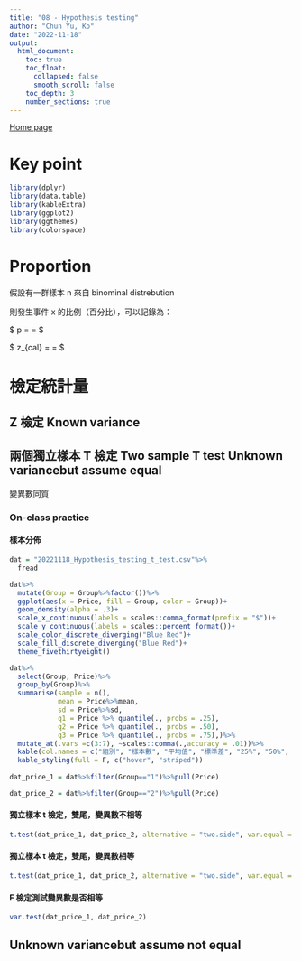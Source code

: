 ```yaml
---
title: "08 - Hypothesis testing"
author: "Chun Yu, Ko"
date: "2022-11-18"
output:
  html_document:
    toc: true
    toc_float:
      collapsed: false
      smooth_scroll: false
    toc_depth: 3
    number_sections: true
---
```


[Home page](https://seimwiwa.github.io/scu_master_degree_program_data_science_statistical_analysis/)

# Key point

```r
library(dplyr)
library(data.table)
library(kableExtra)
library(ggplot2)
library(ggthemes)
library(colorspace)
```

# Proportion

假設有一群樣本 n 來自 binominal distrebution

則發生事件 x 的比例（百分比），可以記錄為：

$ p = \frac{x}{n} = \frac{number of success}{sample size}$

$ z_{cal} = \frac{p - \pi_0}{\sigma_p} = $

# 檢定統計量

## Z 檢定 Known variance

## 兩個獨立樣本 T 檢定 Two sample T test Unknown variancebut assume equal

變異數同質

### On-class practice

#### 樣本分佈

```r

dat = "20221118_Hypothesis_testing_t_test.csv"%>%
  fread

dat%>%
  mutate(Group = Group%>%factor())%>%
  ggplot(aes(x = Price, fill = Group, color = Group))+
  geom_density(alpha = .3)+
  scale_x_continuous(labels = scales::comma_format(prefix = "$"))+
  scale_y_continuous(labels = scales::percent_format())+
  scale_color_discrete_diverging("Blue Red")+
  scale_fill_discrete_diverging("Blue Red")+
  theme_fivethirtyeight()

```

```r

dat%>%
  select(Group, Price)%>%
  group_by(Group)%>%
  summarise(sample = n(),
            mean = Price%>%mean,
            sd = Price%>%sd,
            q1 = Price %>% quantile(., probs = .25),
            q2 = Price %>% quantile(., probs = .50),
            q3 = Price %>% quantile(., probs = .75),)%>%
  mutate_at(.vars =c(3:7), ~scales::comma(.,accuracy = .01))%>%
  kable(col.names = c("組別", "樣本數", "平均值", "標準差", "25%", "50%", "75%"), align = "r")%>%
  kable_styling(full = F, c("hover", "striped"))
  
dat_price_1 = dat%>%filter(Group=="1")%>%pull(Price)

dat_price_2 = dat%>%filter(Group=="2")%>%pull(Price)

```

#### 獨立樣本 t 檢定，雙尾，變異數不相等

```r
t.test(dat_price_1, dat_price_2, alternative = "two.side", var.equal = FALSE)
```

#### 獨立樣本 t 檢定，雙尾，變異數相等

```r
t.test(dat_price_1, dat_price_2, alternative = "two.side", var.equal = TRUE)
```

#### F 檢定測試變異數是否相等

```r
var.test(dat_price_1, dat_price_2)
```





## Unknown variancebut assume not equal

